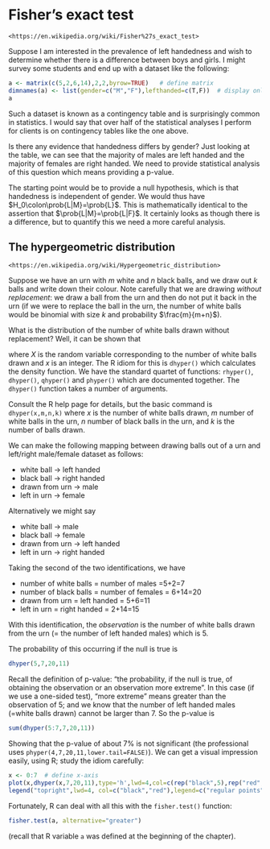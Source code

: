 # Fisher's exact test {#fisher}

```block2
<https://en.wikipedia.org/wiki/Fisher%27s_exact_test>
```

Suppose I am interested in the prevalence of left handedness and wish
to determine whether there is a difference between boys and girls.  I
might survey some students and end up with a dataset like the
following:


```r
a <- matrix(c(5,2,6,14),2,2,byrow=TRUE)   # define matrix 
dimnames(a) <- list(gender=c("M","F"),lefthanded=c(T,F))  # display only
a
```

Such a dataset is known as a contingency table and is surprisingly
common in statistics.  I would say that over half of the statistical
analyses I perform for clients is on contingency tables like the one
above.

Is there any evidence that handedness differs by gender?  Just looking
at the table, we can see that the majority of males are left handed
and the majority of females are right handed.  We need to provide
statistical analysis of this question which means providing a p-value.

The starting point would be to provide a null hypothesis, which is
that handedness is independent of gender.  We would thus have
$H_0\colon\prob{L|M}=\prob{L}$.  This is mathematically identical to
the assertion that $\prob{L|M}=\prob{L|F}$.  It certainly looks as
though there is a difference, but to quantify this we need a more
careful analysis.

## The hypergeometric distribution

```block2
<https://en.wikipedia.org/wiki/Hypergeometric_distribution>
```

Suppose we have an urn with $m$ white and $n$ black balls, and we draw
out $k$ balls and write down their colour.  Note carefully that we are
drawing *without replacement*: we draw a ball from the urn and then do
not put it back in the urn (if we were to replace the ball in the urn,
the number of white balls would be binomial with size $k$ and
probability $\frac{m}{m+n}$).

What is the distribution of the number of white balls drawn without
replacement?  Well, it can be shown that

\begin{equation}
\prob{X=x}=
\frac{{m\choose x}{n \choose k-x}}{{m+n\choose k}}
\end{equation}

where $X$ is the random variable corresponding to the number of white
balls drawn and $x$ is an integer.  The R idiom for this is
```dhyper()``` which calculates the density function.  We have the
standard quartet of functions: ```rhyper()```, ```dhyper()```,
```qhyper()``` and ```phyper()``` which are documented together.  The
```dhyper()``` function takes a number of arguments.

Consult the R help page for details, but the basic command is
```dhyper(x,m,n,k)``` where $x$ is the number of white balls drawn,
$m$ number of white balls in the urn, $n$ number of black balls in the
urn, and $k$ is the number of balls drawn.

We can make the following mapping between drawing balls out of a urn
and left/right male/female dataset as follows:

* white ball $\longrightarrow$ left handed
* black ball $\longrightarrow$ right handed
* drawn from urn $\longrightarrow$ male
* left in urn $\longrightarrow$ female

Alternatively we might say 

* white ball $\longrightarrow$ male
* black ball $\longrightarrow$ female
* drawn from urn $\longrightarrow$ left handed
* left in urn $\longrightarrow$ right handed

Taking the second  of the two identifications, we have

* number of white balls = number of males =5+2=7
* number of black balls = number of females = 6+14=20
* drawn from urn = left handed = 5+6=11
* left in urn = right handed = 2+14=15

With this identification, the *observation* is the number of white
balls drawn from the urn (= the number of left handed males) which is
5.

The probability of this occurring if the null is true is

```r
dhyper(5,7,20,11)
```

Recall the definition of p-value: "the probability, if the null is
true, of obtaining the observation or an observation more extreme".
In this case (if we use a one-sided test), "more extreme" means
greater than the observation of 5; and we know that the number of left
handed males (=white balls drawn) cannot be larger than 7.  So the
p-value is

```r
sum(dhyper(5:7,7,20,11))
```

Showing that the p-value of about 7\% is not significant (the
professional uses ```phyper(4,7,20,11,lower.tail=FALSE)```).  We can
get a visual impression easily, using R; study the idiom carefully:

```r
x <- 0:7  # define x-axis
plot(x,dhyper(x,7,20,11),type='h',lwd=4,col=c(rep("black",5),rep("red",3))) 
legend("topright",lwd=4, col=c("black","red"),legend=c("regular points","more extreme"))
```

Fortunately, R can deal with all this with the ```fisher.test()``` function:

```r
fisher.test(a, alternative="greater")
```

(recall that R variable ```a``` was defined at the beginning of the
chapter).
